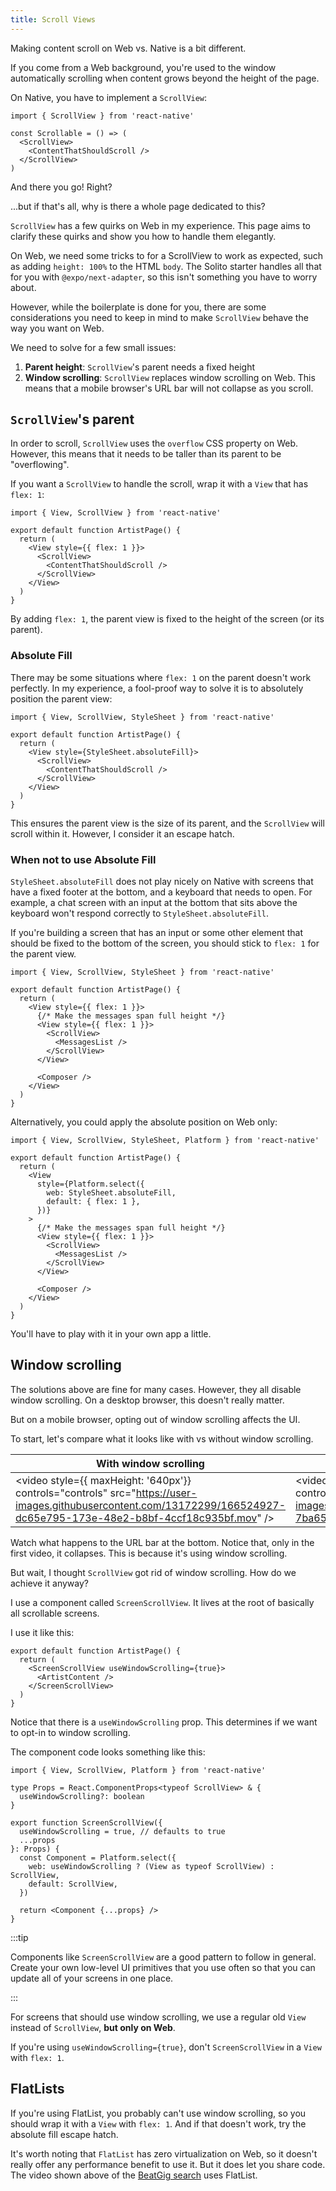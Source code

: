 ```yaml
---
title: Scroll Views
---
```


Making content scroll on Web vs. Native is a bit different.

If you come from a Web background, you're used to the window automatically scrolling when content grows beyond the height of the page.

On Native, you have to implement a `ScrollView`:

```tsx
import { ScrollView } from 'react-native'

const Scrollable = () => (
  <ScrollView>
    <ContentThatShouldScroll />
  </ScrollView>
)
```

And there you go! Right?

...but if that's all, why is there a whole page dedicated to this?

`ScrollView` has a few quirks on Web in my experience. This page aims to clarify these quirks and show you how to handle them elegantly.

On Web, we need some tricks to for a ScrollView to work as expected, such as adding `height: 100%` to the HTML `body`. The Solito starter handles all that for you with `@expo/next-adapter`, so this isn't something you have to worry about.

However, while the boilerplate is done for you, there are some considerations you need to keep in mind to make `ScrollView` behave the way you want on Web.

We need to solve for a few small issues:

1. **Parent height**: `ScrollView`'s parent needs a fixed height
2. **Window scrolling**: `ScrollView` replaces window scrolling on Web. This means that a mobile browser's URL bar will not collapse as you scroll.

## `ScrollView`'s parent

In order to scroll, `ScrollView` uses the `overflow` CSS property on Web. However, this means that it needs to be taller than its parent to be "overflowing".

If you want a `ScrollView` to handle the scroll, wrap it with a `View` that has `flex: 1`:

```tsx
import { View, ScrollView } from 'react-native'

export default function ArtistPage() {
  return (
    <View style={{ flex: 1 }}>
      <ScrollView>
        <ContentThatShouldScroll />
      </ScrollView>
    </View>
  )
}
```

By adding `flex: 1`, the parent view is fixed to the height of the screen (or its parent).

### Absolute Fill

There may be some situations where `flex: 1` on the parent doesn't work perfectly. In my experience, a fool-proof way to solve it is to absolutely position the parent view:

```tsx
import { View, ScrollView, StyleSheet } from 'react-native'

export default function ArtistPage() {
  return (
    <View style={StyleSheet.absoluteFill}>
      <ScrollView>
        <ContentThatShouldScroll />
      </ScrollView>
    </View>
  )
}
```

This ensures the parent view is the size of its parent, and the `ScrollView` will scroll within it. However, I consider it an escape hatch.

### When not to use Absolute Fill

`StyleSheet.absoluteFill` does not play nicely on Native with screens that have a fixed footer at the bottom, and a keyboard that needs to open. For example, a chat screen with an input at the bottom that sits above the keyboard won't respond correctly to `StyleSheet.absoluteFill`.

If you're building a screen that has an input or some other element that should be fixed to the bottom of the screen, you should stick to `flex: 1` for the parent view.

```tsx
import { View, ScrollView, StyleSheet } from 'react-native'

export default function ArtistPage() {
  return (
    <View style={{ flex: 1 }}>
      {/* Make the messages span full height */}
      <View style={{ flex: 1 }}>
        <ScrollView>
          <MessagesList />
        </ScrollView>
      </View>

      <Composer />
    </View>
  )
}
```

Alternatively, you could apply the absolute position on Web only:

```tsx
import { View, ScrollView, StyleSheet, Platform } from 'react-native'

export default function ArtistPage() {
  return (
    <View
      style={Platform.select({
        web: StyleSheet.absoluteFill,
        default: { flex: 1 },
      })}
    >
      {/* Make the messages span full height */}
      <View style={{ flex: 1 }}>
        <ScrollView>
          <MessagesList />
        </ScrollView>
      </View>

      <Composer />
    </View>
  )
}
```

You'll have to play with it in your own app a little.

## Window scrolling

The solutions above are fine for many cases. However, they all disable window scrolling. On a desktop browser, this doesn't really matter.

But on a mobile browser, opting out of window scrolling affects the UI.

To start, let's compare what it looks like with vs without window scrolling.

| With window scrolling                                                                                                                                                   | Without window scrolling                                                                                                                                                |
| ----------------------------------------------------------------------------------------------------------------------------------------------------------------------- | ----------------------------------------------------------------------------------------------------------------------------------------------------------------------- |
| <video style={{ maxHeight: '640px'}} controls="controls" src="https://user-images.githubusercontent.com/13172299/166524927-dc65e795-173e-48e2-b8bf-4ccf18c935bf.mov" /> | <video style={{ maxHeight: '640px'}} controls="controls" src="https://user-images.githubusercontent.com/13172299/166524954-7ba65b5a-c4c7-4817-aae2-3689c24ba5a6.MP4" /> |

Watch what happens to the URL bar at the bottom. Notice that, only in the first video, it collapses. This is because it's using window scrolling.

But wait, I thought `ScrollView` got rid of window scrolling. How do we achieve it anyway?

I use a component called `ScreenScrollView`. It lives at the root of basically all scrollable screens.

I use it like this:

```tsx
export default function ArtistPage() {
  return (
    <ScreenScrollView useWindowScrolling={true}>
      <ArtistContent />
    </ScreenScrollView>
  )
}
```

Notice that there is a `useWindowScrolling` prop. This determines if we want to opt-in to window scrolling.

The component code looks something like this:

```tsx
import { View, ScrollView, Platform } from 'react-native'

type Props = React.ComponentProps<typeof ScrollView> & {
  useWindowScrolling?: boolean
}

export function ScreenScrollView({
  useWindowScrolling = true, // defaults to true
  ...props
}: Props) {
  const Component = Platform.select({
    web: useWindowScrolling ? (View as typeof ScrollView) : ScrollView,
    default: ScrollView,
  })

  return <Component {...props} />
}
```

:::tip

Components like `ScreenScrollView` are a good pattern to follow in general. Create your own low-level UI primitives that you use often so that you can update all of your screens in one place.

:::

For screens that should use window scrolling, we use a regular old `View` instead of `ScrollView`, **but only on Web**.

If you're using `useWindowScrolling={true}`, don't `ScreenScrollView` in a `View` with `flex: 1`.

## FlatLists

If you're using FlatList, you probably can't use window scrolling, so you should wrap it with a `View` with `flex: 1`. And if that doesn't work, try the absolute fill escape hatch.

It's worth noting that `FlatList` has zero virtualization on Web, so it doesn't really offer any performance benefit to use it. But it does let you share code. The video shown above of the [BeatGig search](https://beatgig.com/search) uses FlatList.
